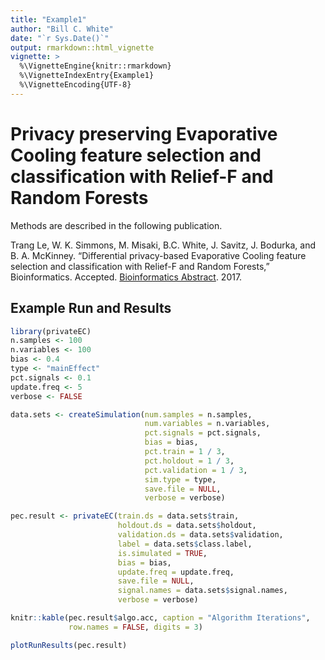 ```yaml
---
title: "Example1"
author: "Bill C. White"
date: "`r Sys.Date()`"
output: rmarkdown::html_vignette
vignette: >
  %\VignetteEngine{knitr::rmarkdown}
  %\VignetteIndexEntry{Example1}
  %\VignetteEncoding{UTF-8}
---
```


# Privacy preserving Evaporative Cooling feature selection and classification with Relief-F and Random Forests

Methods are described in the following publication.

Trang Le, W. K. Simmons, M. Misaki, B.C. White, J. Savitz, J. Bodurka, and B. A. McKinney. “Differential privacy-based Evaporative Cooling feature selection and classification with Relief-F and Random Forests,” Bioinformatics. Accepted. [Bioinformatics Abstract](https://doi.org/10.1093/bioinformatics/btx298). 2017.

## Example Run and Results

```r
library(privateEC)
n.samples <- 100
n.variables <- 100
bias <- 0.4
type <- "mainEffect"
pct.signals <- 0.1
update.freq <- 5
verbose <- FALSE

data.sets <- createSimulation(num.samples = n.samples,
                              num.variables = n.variables,
                              pct.signals = pct.signals,
                              bias = bias,
                              pct.train = 1 / 3,
                              pct.holdout = 1 / 3,
                              pct.validation = 1 / 3,
                              sim.type = type,
                              save.file = NULL,
                              verbose = verbose)

pec.result <- privateEC(train.ds = data.sets$train,
                        holdout.ds = data.sets$holdout,
                        validation.ds = data.sets$validation,
                        label = data.sets$class.label,
                        is.simulated = TRUE,
                        bias = bias,
                        update.freq = update.freq,
                        save.file = NULL,
                        signal.names = data.sets$signal.names,
                        verbose = verbose)
```

```r
knitr::kable(pec.result$algo.acc, caption = "Algorithm Iterations",
             row.names = FALSE, digits = 3)
```

```r
plotRunResults(pec.result)
```
